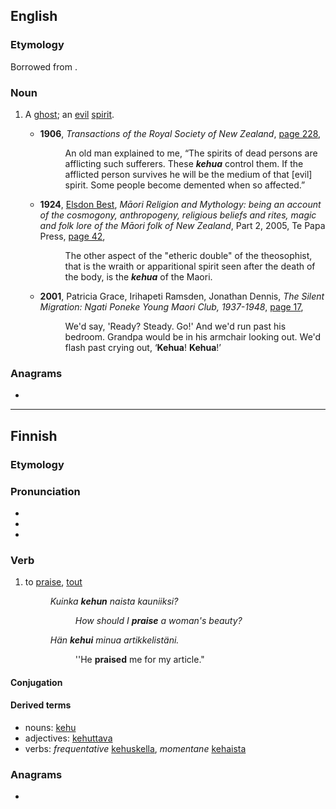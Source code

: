 ==English==

===Etymology===
Borrowed from {{bor|en|mi|-}}.

===Noun===
{{en-noun|s|kehua}}

# {{lb|en|New Zealand}} A [[ghost]]; an [[evil]] [[spirit]].
#* '''1906''', ''Transactions of the Royal Society of New Zealand'', [http://books.google.com.au/books?id=rC6-CwFDT4IC&q=%22kehua%22&dq=%22kehua%22&hl=en&ei=NpehTbLFIM_BcZmDxf0B&sa=X&oi=book_result&ct=result&resnum=10&ved=0CFMQ6AEwCQ page 228],
#*: An old man explained to me, “The spirits of dead persons are afflicting such sufferers. These '''''kehua''''' control them. If the afflicted person survives he will be the medium of that [evil] spirit. Some people become demented when so affected.”
#* '''1924''', [[w:Elsdon Best|Elsdon Best]], ''Māori Religion and Mythology: being an account of the cosmogony, anthropogeny, religious beliefs and rites, magic and folk lore of the Māori folk of New Zealand'', Part 2, 2005, Te Papa Press, [http://books.google.com.au/books?id=GZLXAAAAMAAJ&q=%22kehua%22&dq=%22kehua%22&hl=en&ei=fqKhTd3oA5m0cK2BsYAC&sa=X&oi=book_result&ct=result&resnum=4&ved=0CDUQ6AEwAzgK page 42],
#*: The other aspect of the "etheric double" of the theosophist, that is the wraith or apparitional spirit seen after the death of the body, is the '''''kehua''''' of the Maori.
#* '''2001''', Patricia Grace, Irihapeti Ramsden, Jonathan Dennis, ''The Silent Migration: Ngati Poneke Young Maori Club, 1937-1948'', [http://books.google.com.au/books?id=WRSCu-TOufIC&pg=PA17&dq=%22kehua%22&hl=en&ei=5qmhTfvMN4HZcabYgP4B&sa=X&oi=book_result&ct=result&resnum=7&ved=0CEYQ6AEwBjgo#v=onepage&q=%22kehua%22&f=false page 17],
#*: We'd say, 'Ready? Steady. Go!' And we'd run past his bedroom. Grandpa would be in his armchair looking out. We'd flash past crying out, ‘'''Kehua'''! '''Kehua'''!’

===Anagrams===
* {{anagrams|en|a=aehku|Hauke}}

----

==Finnish==
{{Finnish index|k|e}}

===Etymology===
{{rfe|fi}}

===Pronunciation===
* {{IPA|[ˈke̞ɦuɑˣ]|lang=fi}}
* {{hyphenation|ke|hu|a|lang=fi}}
* {{rhymes|ɑ|lang=fi}}

===Verb===
{{fi-verb}}

# {{lb|fi|transitive}} to [[praise]], [[tout]]
#: ''Kuinka '''kehun''' naista kauniiksi?''
#:: ''How should I '''praise''' a woman's beauty?''
#: ''Hän '''kehui''' minua artikkelistäni.''
#:: ''He '''praised''' me for my article."

====Conjugation====
{{fi-conj-sanoa|keh|||u|a}}

====Derived terms====
* nouns: [[kehu]]
* adjectives: [[kehuttava]]
* verbs: ''frequentative'' [[kehuskella]], ''momentane'' [[kehaista]]

===Anagrams===
* {{anagrams|fi|a=aehku|uhkea}}